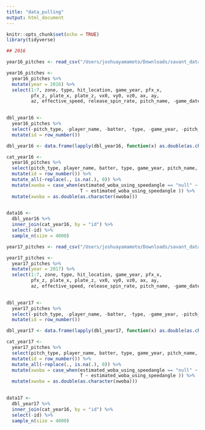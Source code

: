 ```yaml
---
title: "data_pulling"
output: html_document
---
```


```r
knitr::opts_chunk$set(echo = TRUE)
library(tidyverse)
```

```r
## 2016

year16_pitches <- read_csv("/Users/joshuayamamoto/Downloads/savant_data.csv")
```

```r
year16_pitches <- 
  year16_pitches %>%
  mutate(year = 2016) %>%
  select(1:7, zone, type, hit_location, game_year, pfx_x,
         pfx_z, plate_x, plate_z, vx0, vy0, vz0, ax, ay,
         az, effective_speed, release_spin_rate, pitch_name, -game_date, estimated_woba_using_speedangle)
  

dbl_year16 <-
  year16_pitches %>%
  select(-pitch_type, -player_name, -batter, -type, -game_year, -pitch_name, -estimated_woba_using_speedangle) %>%
  mutate(id = row_number())

dbl_year16 <- data.frame(lapply(dbl_year16, function(x) as.double(as.character(x))))

cat_year16 <- 
  year16_pitches %>%
  select(pitch_type, player_name, batter, type, game_year, pitch_name, estimated_woba_using_speedangle) %>%
  mutate(id = row_number()) %>%
  mutate_all(~replace(., is.na(.), 0)) %>%
  mutate(xwoba = case_when(estimated_woba_using_speedangle == "null" ~ as.character(0),
                           T ~ estimated_woba_using_speedangle )) %>%
  mutate(xwoba = as.double(as.character(xwoba)))
  

data16 <- 
  dbl_year16 %>%
  inner_join(cat_year16, by = "id") %>%
  select(-id) %>%
  sample_n(size = 4000)
```




```r
year17_pitches <- read_csv("/Users/joshuayamamoto/Downloads/savant_data-2.csv")

year17_pitches <- 
  year17_pitches %>%
  mutate(year = 2017) %>%
  select(1:7, zone, type, hit_location, game_year, pfx_x,
         pfx_z, plate_x, plate_z, vx0, vy0, vz0, ax, ay,
         az, effective_speed, release_spin_rate, pitch_name, -game_date, estimated_woba_using_speedangle)
  

dbl_year17 <-
  year17_pitches %>%
  select(-pitch_type, -player_name, -batter, -type, -game_year, -pitch_name, -estimated_woba_using_speedangle) %>%
  mutate(id = row_number())

dbl_year17 <- data.frame(lapply(dbl_year17, function(x) as.double(as.character(x))))

cat_year17 <- 
  year17_pitches %>%
  select(pitch_type, player_name, batter, type, game_year, pitch_name, estimated_woba_using_speedangle) %>%
  mutate(id = row_number()) %>%
  mutate_all(~replace(., is.na(.), 0)) %>%
  mutate(xwoba = case_when(estimated_woba_using_speedangle == "null" ~ as.character(0),
                           T ~ estimated_woba_using_speedangle )) %>%
  mutate(xwoba = as.double(as.character(xwoba)))
  

data17 <- 
  dbl_year17 %>%
  inner_join(cat_year16, by = "id") %>%
  select(-id) %>%
  sample_n(size = 4000)
```


```r

```







